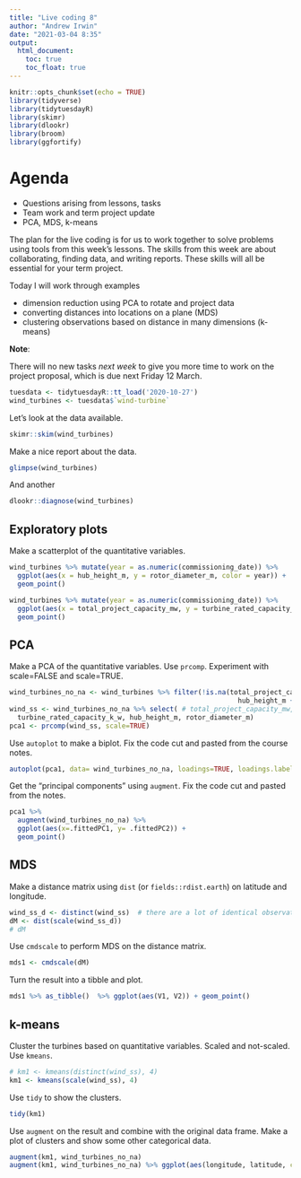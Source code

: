 ```yaml
---
title: "Live coding 8"
author: "Andrew Irwin"
date: "2021-03-04 8:35"
output:
  html_document:
    toc: true
    toc_float: true
---
```


```r
knitr::opts_chunk$set(echo = TRUE)
library(tidyverse)
library(tidytuesdayR)
library(skimr)
library(dlookr) 
library(broom)
library(ggfortify)
```

# Agenda

* Questions arising from lessons, tasks
* Team work and term project update
* PCA, MDS, k-means

The plan for the live coding is for us to work together to solve problems using tools from this week's lessons. The skills from this week are about collaborating, finding data, and writing reports. These skills will all be essential for your term project.

Today I will work through examples

* dimension reduction using PCA to rotate and project data
* converting distances into locations on a plane (MDS)
* clustering observations based on distance in many dimensions (k-means)

**Note**:

There will no new tasks _next week_ to give you more time to work on the project proposal, which is due next Friday 12 March.


```r
tuesdata <- tidytuesdayR::tt_load('2020-10-27')
wind_turbines <- tuesdata$`wind-turbine`
```

Let's look at the data available.

```r
skimr::skim(wind_turbines)
```


Make a nice report about the data.

```r
glimpse(wind_turbines)
```

And another

```r
dlookr::diagnose(wind_turbines)
```

## Exploratory plots

Make a scatterplot of the quantitative variables.

```r
wind_turbines %>% mutate(year = as.numeric(commissioning_date)) %>%
  ggplot(aes(x = hub_height_m, y = rotor_diameter_m, color = year)) +
  geom_point()
```

```r
wind_turbines %>% mutate(year = as.numeric(commissioning_date)) %>%
  ggplot(aes(x = total_project_capacity_mw, y = turbine_rated_capacity_k_w, color = year)) +
  geom_point()
```


## PCA

Make a PCA of the quantitative variables. Use `prcomp`. Experiment with scale=FALSE and scale=TRUE. 

```r
wind_turbines_no_na <- wind_turbines %>% filter(!is.na(total_project_capacity_mw + turbine_rated_capacity_k_w + 
                                                         hub_height_m + rotor_diameter_m))
wind_ss <- wind_turbines_no_na %>% select( # total_project_capacity_mw, 
  turbine_rated_capacity_k_w, hub_height_m, rotor_diameter_m)
pca1 <- prcomp(wind_ss, scale=TRUE)
```

Use `autoplot` to make a biplot. Fix the code cut and pasted from the course notes.

```r
autoplot(pca1, data= wind_turbines_no_na, loadings=TRUE, loadings.label=TRUE, scale=1) # + coord_equal()
```

Get the "principal components" using `augment`. Fix the code cut and pasted from the notes.

```r
pca1 %>%
  augment(wind_turbines_no_na) %>%
  ggplot(aes(x=.fittedPC1, y= .fittedPC2)) +
  geom_point()
```


## MDS

Make a distance matrix using `dist` (or `fields::rdist.earth`) on latitude and longitude.

```r
wind_ss_d <- distinct(wind_ss)  # there are a lot of identical observations when we just look at these variables
dM <- dist(scale(wind_ss_d))
# dM
```

Use `cmdscale` to perform MDS on the distance matrix.

```r
mds1 <- cmdscale(dM)
```

Turn the result into a tibble and plot.

```r
mds1 %>% as_tibble()  %>% ggplot(aes(V1, V2)) + geom_point()
```


## k-means

Cluster the turbines based on quantitative variables. Scaled and not-scaled. Use `kmeans`.

```r
# km1 <- kmeans(distinct(wind_ss), 4)
km1 <- kmeans(scale(wind_ss), 4)
```

Use `tidy` to show the clusters.

```r
tidy(km1)
```

Use `augment` on the result and combine with the original data frame. Make a plot of clusters and show some other categorical data.

```r
augment(km1, wind_turbines_no_na)
augment(km1, wind_turbines_no_na) %>% ggplot(aes(longitude, latitude, color=.cluster)) + geom_point()
```

